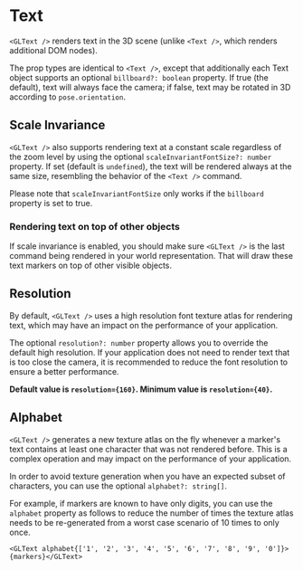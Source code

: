 
# Text

`<GLText />` renders text in the 3D scene (unlike `<Text />`, which renders additional DOM nodes).

The prop types are identical to `<Text />`, except that additionally each Text object supports an optional `billboard?: boolean` property. If true (the default), text will always face the camera; if false, text may be rotated in 3D according to `pose.orientation`.

<GLText />

## Scale Invariance

`<GLText />` also supports rendering text at a constant scale regardless of the zoom level by using the optional `scaleInvariantFontSize?: number` property. If set (default is `undefined`), the text will be rendered always at the same size, resembling the behavior of the `<Text />` command.

Please note that `scaleInvariantFontSize` only works if the `billboard` property is set to true.

<GLTextScaleInvariant />

### Rendering text on top of other objects

If scale invariance is enabled, you should make sure `<GLText />` is the last command being rendered in your world representation. That will draw these text markers on top of other visible objects.

## Resolution

By default, `<GLText />` uses a high resolution font texture atlas for rendering text, which may have an impact on the performance of your application.

The optional `resolution?: number` property allows you to override the default high resolution. If your application does not need to render text that is too close the camera, it is recommended to reduce the font resolution to ensure a better performance.

**Default value is `resolution={160}`. Minimum value is `resolution={40}`.**

## Alphabet

`<GLText />` generates a new texture atlas on the fly whenever a marker's text contains at least one character that was not rendered before. This is a complex operation and may impact on the performance of your application.

In order to avoid texture generation when you have an expected subset of characters, you can use the optional `alphabet?: string[]`.

For example, if markers are known to have only digits, you can use the `alphabet` property as follows to reduce the number of times the texture atlas needs to be re-generated from a worst case scenario of 10 times to only once.

`<GLText alphabet{['1', '2', '3', '4', '5', '6', '7', '8', '9', '0']}>{markers}</GLText>`
